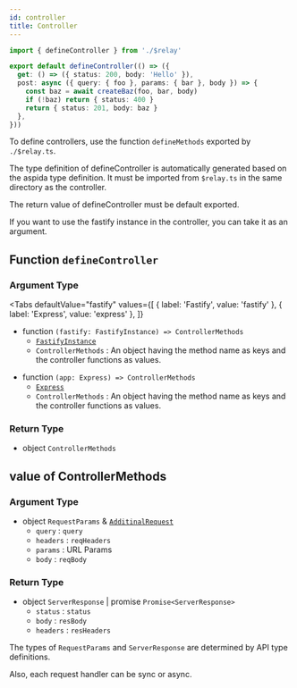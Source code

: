 ```yaml
---
id: controller
title: Controller
---
```



```ts title='controller.ts'
import { defineController } from './$relay'

export default defineController(() => ({
  get: () => ({ status: 200, body: 'Hello' }),
  post: async ({ query: { foo }, params: { bar }, body }) => {
    const baz = await createBaz(foo, bar, body)
    if (!baz) return { status: 400 }
    return { status: 201, body: baz }
  },
}))
```

To define controllers, use the function `defineMethods` exported by `./$relay.ts`.

The type definition of defineController is automatically generated based on the aspida type definition. It must be imported from `$relay.ts` in the same directory as the controller.

The return value of defineController must be default exported.

If you want to use the fastify instance in the controller, you can take it as an argument.

## Function `defineController`

### Argument Type

<Tabs
  defaultValue="fastify"
  values={[
    { label: 'Fastify', value: 'fastify' },
    { label: 'Express', value: 'express' },
  ]}
>
<TabItem value="fastify">

- function `(fastify: FastifyInstance) => ControllerMethods`
  - [`FastifyInstance`](https://www.fastify.io/docs/latest/Reference/TypeScript/#fastifyfastifyinstancerawserver-rawrequest-requestgeneric-logger)
  - `ControllerMethods` : An object having the method name as keys and the controller functions as values.

</TabItem>
<TabItem value="express">

- function `(app: Express) => ControllerMethods`
  - [`Express`](https://expressjs.com/en/4x/api.html)
  - `ControllerMethods` : An object having the method name as keys and the controller functions as values.

</TabItem>
</Tabs>

### Return Type

- object `ControllerMethods`

## value of ControllerMethods

### Argument Type

- object `RequestParams` & [`AdditinalRequest`](/docs/reference/additionalRequest)
  - `query` : `query`
  - `headers` : `reqHeaders`
  - `params` : URL Params
  - `body` : `reqBody`

### Return Type

- object `ServerResponse` | promise `Promise<ServerResponse>`
  - `status` : `status`
  - `body` : `resBody`
  - `headers` : `resHeaders`

The types of `RequestParams` and `ServerResponse` are determined by API type definitions.

Also, each request handler can be sync or async.
